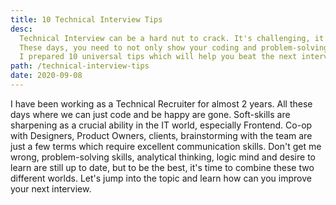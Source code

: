 ```yaml
---
title: 10 Technical Interview Tips
desc:
  Technical Interview can be a hard nut to crack. It's challenging, it's different, it's evolving.
  These days, you need to not only show your coding and problem-solving skills, but also have a personality that plays well with the team.
  I prepared 10 universal tips which will help you beat the next interview.
path: /technical-interview-tips
date: 2020-09-08
---
```



<Box mb={5}>
  <Title>{props.pageContext.frontmatter.title}</Title>
</Box>
<QuickSummary desc={props.pageContext.frontmatter.desc} />
<Title level={3}>Introduction</Title>
<Paragraph>
  I have been working as a Technical Recruiter for almost 2 years. All these
  days where we can just code and be happy are gone. Soft-skills are sharpening
  as a crucial ability in the IT world, especially Frontend. Co-op with
  Designers, Product Owners, clients, brainstorming with the team are just a few
  terms which require excellent communication skills. Don't get me wrong,
  problem-solving skills, analytical thinking, logic mind and desire to learn
  are still up to date, but to be the best, it's time to combine these two
  different worlds. Let's jump into the topic and learn how can you improve your
  next interview.
</Paragraph>
